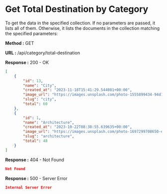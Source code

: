 
# Get Total Destination by Category

To get the data in the specified collection. If no parameters are passed, it lists all of them.
Otherwise, it lists the documents in the collection matching the specified parameters:

**Method :** <Badge variant="success">GET</Badge>

**URL :** <Badge variant="dark">/api/category/total-destination</Badge>

**Response :** <BadgeOutline variant="success">200 - OK</BadgeOutline>

```json
[
    {
        "id": 13,
        "name": "City",
        "created_at": "2023-11-18T15:41:29.544081+00:00",
        "image_url": "https://images.unsplash.com/photo-1555899434-94d1368aa7af?auto=format&fit=crop&q=80&w=500",
        "slug": "city",
        "total": 60
    },
    {
        "id": 1,
        "name": "Architecture",
        "created_at": "2023-10-22T08:38:55.639635+00:00",
        "image_url": "https://images.unsplash.com/photo-1697299708650-e4d1ce150d38?auto=format&fit=crop&q=80&w=500",
        "slug": "architecture",
        "total": 48
    }
]
```

**Response :** <BadgeOutline variant="warning">404 - Not Found</BadgeOutline>

```json
Not Found
```

**Response :** <BadgeOutline variant="danger">500 - Server Error</BadgeOutline>

```json
Internal Server Error
```
